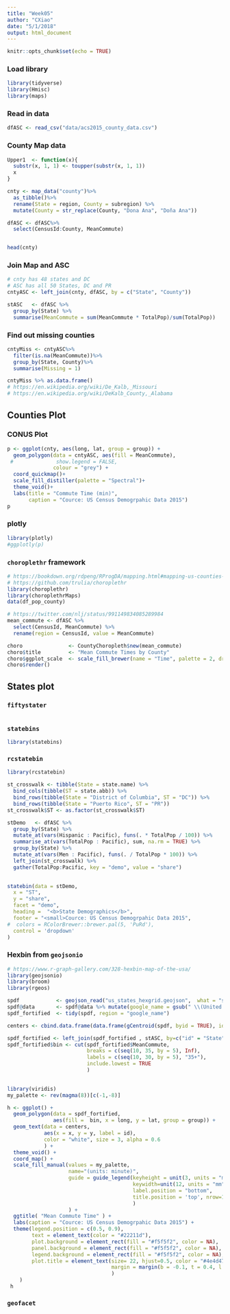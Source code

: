 ```yaml
---
title: "Week05"
author: "CXiao"
date: "5/1/2018"
output: html_document
---
```


```r
knitr::opts_chunk$set(echo = TRUE)
```

### Load library  
```r
library(tidyverse)
library(Hmisc)
library(maps)
```

### Read in data  
```r
dfASC <- read_csv("data/acs2015_county_data.csv")
```

### County Map data
```r
Upper1  <- function(x){
  substr(x, 1, 1) <- toupper(substr(x, 1, 1))
  x
}

cnty <- map_data("county")%>%
  as_tibble()%>%
  rename(State = region, County = subregion) %>%
  mutate(County = str_replace(County, "Dona Ana", "Doña Ana")) 

dfASC <- dfASC%>%
  select(CensusId:County, MeanCommute)


head(cnty)
```

### Join Map and ASC
```r
# cnty has 48 states and DC
# ASC has all 50 States, DC and PR
cntyASC <- left_join(cnty, dfASC, by = c("State", "County"))

stASC   <- dfASC %>%
  group_by(State) %>%
  summarise(MeanCommute = sum(MeanCommute * TotalPop)/sum(TotalPop))
```

### Find out missing counties
```r
cntyMiss <- cntyASC%>%
  filter(is.na(MeanCommute))%>%
  group_by(State, County)%>%
  summarise(Missing = 1)

cntyMiss %>% as.data.frame()
# https://en.wikipedia.org/wiki/De_Kalb,_Missouri
# https://en.wikipedia.org/wiki/DeKalb_County,_Alabama
```

## Counties Plot  
### CONUS Plot
```r
p <- ggplot(cnty, aes(long, lat, group = group)) + 
  geom_polygon(data = cntyASC, aes(fill = MeanCommute), 
 #              show.legend = FALSE, 
               colour = "grey") + 
  coord_quickmap()+
  scale_fill_distiller(palette = "Spectral")+
  theme_void()+
  labs(title = "Commute Time (min)",
       caption = "Cource: US Census Demogrpahic Data 2015")
p
```


### plotly  
```r
library(plotly)
#ggplotly(p)
```

### `choroplethr` framework  
```r
# https://bookdown.org/rdpeng/RProgDA/mapping.html#mapping-us-counties-and-states
# https://github.com/trulia/choroplethr
library(choroplethr)
library(choroplethrMaps)
data(df_pop_county)

# https://twitter.com/nlj/status/991149834085289984
mean_commute <- dfASC %>%
  select(CensusId, MeanCommute) %>%
  rename(region = CensusId, value = MeanCommute)

choro               <- CountyChoropleth$new(mean_commute)
choro$title         <- "Mean Commute Times by County"
choro$ggplot_scale  <- scale_fill_brewer(name = "Time", palette = 2, drop = F)
choro$render()
```

## States plot
### `fiftystater`
```r

```

### `statebins`
```r
library(statebins)
```

### `rcstatebin`
```r
library(rcstatebin)

st_crosswalk <- tibble(State = state.name) %>%
  bind_cols(tibble(ST = state.abb)) %>% 
  bind_rows(tibble(State = "District of Columbia", ST = "DC")) %>%
  bind_rows(tibble(State = "Puerto Rico", ST = "PR"))
st_crosswalk$ST <- as.factor(st_crosswalk$ST)

stDemo   <- dfASC %>%
  group_by(State) %>%
  mutate_at(vars(Hispanic : Pacific), funs(. * TotalPop / 100)) %>%
  summarise_at(vars(TotalPop : Pacific), sum, na.rm = TRUE) %>%
  group_by(State) %>%
  mutate_at(vars(Men : Pacific), funs(. / TotalPop * 100)) %>%
  left_join(st_crosswalk) %>%
  gather(TotalPop:Pacific, key = "demo", value = "share")
  

statebin(data = stDemo,
  x = "ST",
  y = "share",
  facet = "demo",
  heading =  "<b>State Demographics</b>",
  footer = "<small>Cource: US Census Demogrpahic Data 2015",
#  colors = RColorBrewer::brewer.pal(5, 'PuRd'),
  control = 'dropdown'
)
```


### Hexbin from `geojsonio`
```r
# https://www.r-graph-gallery.com/328-hexbin-map-of-the-usa/
library(geojsonio)
library(broom)
library(rgeos)

spdf            <- geojson_read("us_states_hexgrid.geojson",  what = "sp")
spdf@data       <- spdf@data %>% mutate(google_name = gsub(" \\(United States\\)", "", google_name))
spdf_fortified  <- tidy(spdf, region = "google_name")

centers <- cbind.data.frame(data.frame(gCentroid(spdf, byid = TRUE), id = spdf@data$iso3166_2))

spdf_fortified <- left_join(spdf_fortified , stASC, by=c("id" = "State")) 
spdf_fortified$bin <- cut(spdf_fortified$MeanCommute,
                          breaks = c(seq(10, 35, by = 5), Inf),
                          labels = c(seq(10, 30, by = 5), "35+"),
                          include.lowest = TRUE
                          )
 

library(viridis)
my_palette <- rev(magma(8))[c(-1,-8)]

h <- ggplot() +
  geom_polygon(data = spdf_fortified, 
               aes(fill =  bin, x = long, y = lat, group = group)) +
  geom_text(data = centers, 
            aes(x = x, y = y, label = id), 
            color = "white", size = 3, alpha = 0.6
            ) +
  theme_void() +
  coord_map() +
  scale_fill_manual(values = my_palette, 
                    name="(units: minute)", 
                    guide = guide_legend(keyheight = unit(3, units = "mm"), 
                                         keywidth=unit(12, units = "mm"), 
                                         label.position = "bottom", 
                                         title.position = 'top', nrow=1
                                         ) 
                    ) +
  ggtitle( "Mean Commute Time" ) +
  labs(caption = "Cource: US Census Demogrpahic Data 2015") +
  theme(legend.position = c(0.5, 0.9),
        text = element_text(color = "#22211d"),
        plot.background = element_rect(fill = "#f5f5f2", color = NA),
        panel.background = element_rect(fill = "#f5f5f2", color = NA),
        legend.background = element_rect(fill = "#f5f5f2", color = NA),
        plot.title = element_text(size= 22, hjust=0.5, color = "#4e4d47",
                                  margin = margin(b = -0.1, t = 0.4, l = 2, unit = "cm")
                                  )
    )
 h
```


### `geofacet`
```r

```




















